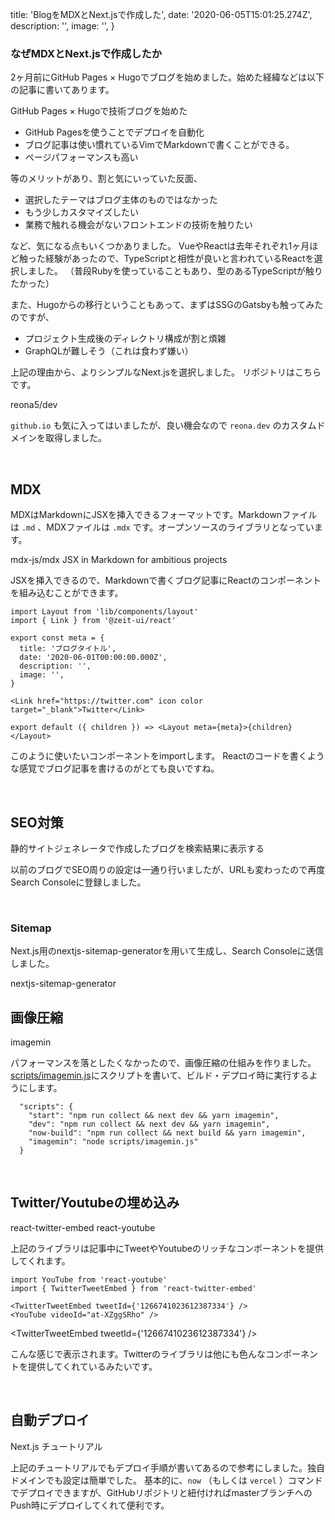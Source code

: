 
  title: 'BlogをMDXとNext.jsで作成した',
  date: '2020-06-05T15:01:25.274Z',
  description: '',
  image: '',
}

### なぜMDXとNext.jsで作成したか

2ヶ月前にGitHub Pages × Hugoでブログを始めました。始めた経緯などは以下の記事に書いてあります。
<Link href="https://reona.dev/posts/20200331" icon color target="_blank">GitHub Pages × Hugoで技術ブログを始めた</Link>

- GitHub Pagesを使うことでデプロイを自動化
- ブログ記事は使い慣れているVimでMarkdownで書くことができる。
- ページパフォーマンスも高い

等のメリットがあり、割と気にいっていた反面、

- 選択したテーマはブログ主体のものではなかった
- もう少しカスタマイズしたい
- 業務で触れる機会がないフロントエンドの技術を触りたい

など、気になる点もいくつかありました。
VueやReactは去年それぞれ1ヶ月ほど触った経験があったので、TypeScriptと相性が良いと言われているReactを選択しました。
（普段Rubyを使っていることもあり、型のあるTypeScriptが触りたかった）

また、Hugoからの移行ということもあって、まずはSSGのGatsbyも触ってみたのですが、

- プロジェクト生成後のディレクトリ構成が割と煩雑
- GraphQLが難しそう（これは食わず嫌い）

上記の理由から、よりシンプルなNext.jsを選択しました。
リポジトリはこちらです。
<Link href="https://github.com/reona5/dev" icon color target="_blank">reona5/dev</Link>

`github.io` も気に入ってはいましたが、良い機会なので `reona.dev` のカスタムドメインを取得しました。

<br />

## MDX

MDXはMarkdownにJSXを挿入できるフォーマットです。Markdownファイルは `.md` 、MDXファイルは `.mdx` です。オープンソースのライブラリとなっています。

<Link href="https://github.com/mdx-js/mdx" icon color target="_blank">mdx-js/mdx JSX in Markdown for ambitious projects</Link>

JSXを挿入できるので、Markdownで書くブログ記事にReactのコンポーネントを組み込むことができます。

```
import Layout from 'lib/components/layout'
import { Link } from '@zeit-ui/react'

export const meta = {
  title: 'ブログタイトル',
  date: '2020-06-01T00:00:00.000Z',
  description: '',
  image: '',
}

<Link href="https://twitter.com" icon color target="_blank">Twitter</Link>

export default ({ children }) => <Layout meta={meta}>{children}</Layout>
```

このように使いたいコンポーネントをimportします。
Reactのコードを書くような感覚でブログ記事を書けるのがとても良いですね。

<br />

## SEO対策

<Link href="https://reona.dev/posts/20200518" icon color target="_blank">静的サイトジェネレータで作成したブログを検索結果に表示する</Link>

以前のブログでSEO周りの設定は一通り行いましたが、URLも変わったので再度Search Consoleに登録しました。

<br />

### Sitemap

Next.js用のnextjs-sitemap-generatorを用いて生成し、Search Consoleに送信しました。

<Link href="https://www.npmjs.com/package/nextjs-sitemap-generator" icon color target="_blank">nextjs-sitemap-generator</Link>

<br />

## 画像圧縮

<Link href="https://github.com/imagemin/imagemin" icon color target="_blank">imagemin</Link>

パフォーマンスを落としたくなかったので、画像圧縮の仕組みを作りました。
[scripts/imagemin.js](https://github.com/reona5/dev/blob/master/scripts/imagemin.js)にスクリプトを書いて、ビルド・デプロイ時に実行するようにします。

```
  "scripts": {
    "start": "npm run collect && next dev && yarn imagemin",
    "dev": "npm run collect && next dev && yarn imagemin",
    "now-build": "npm run collect && next build && yarn imagemin",
    "imagemin": "node scripts/imagemin.js"
  }

```

<br />

## Twitter/Youtubeの埋め込み

<Link href="https://www.npmjs.com/package/react-twitter-embed" icon color target="_blank">react-twitter-embed</Link>
<Link href="https://www.npmjs.com/package/react-youtube" icon color target="_blank">react-youtube</Link>

上記のライブラリは記事中にTweetやYoutubeのリッチなコンポーネントを提供してくれます。

```
import YouTube from 'react-youtube'
import { TwitterTweetEmbed } from 'react-twitter-embed'

<TwitterTweetEmbed tweetId={'1266741023612387334'} />
<YouTube videoId="at-XZggSRho" />
```

<TwitterTweetEmbed tweetId={'1266741023612387334'} />
<br />
<YouTube videoId="at-XZggSRho" />

こんな感じで表示されます。Twitterのライブラリは他にも色んなコンポーネントを提供してくれているみたいです。

<br />

## 自動デプロイ

<Link href="https://nextjs.org/learn/basics/deploying-nextjs-app" icon color target="_blank">Next.js チュートリアル</Link>

上記のチュートリアルでもデプロイ手順が書いてあるので参考にしました。独自ドメインでも設定は簡単でした。
基本的に、`now` （もしくは `vercel` ）コマンドでデプロイできますが、GitHubリポジトリと紐付ければmasterブランチへのPush時にデプロイしてくれて便利です。

